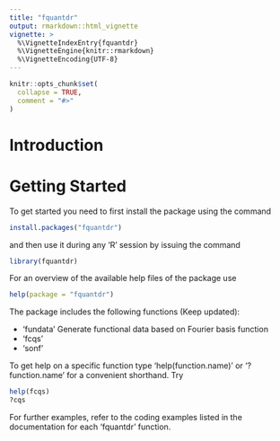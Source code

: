 ```yaml
---
title: "fquantdr"
output: rmarkdown::html_vignette
vignette: >
  %\VignetteIndexEntry{fquantdr}
  %\VignetteEngine{knitr::rmarkdown}
  %\VignetteEncoding{UTF-8}
---
```


```r
knitr::opts_chunk$set(
  collapse = TRUE,
  comment = "#>"
)
```

# Introduction

# Getting Started

To get started you need to first install the package using the command
```r
install.packages("fquantdr")
```

and then use it during any 'R' session by issuing the command
```r
library(fquantdr)
```

For an overview of the available help files of the package use
```r
help(package = "fquantdr")
```

The package includes the following functions (Keep updated):

* 'fundata' Generate functional data based on Fourier basis function
* 'fcqs'
* 'sonf'
<!-- * 'discrete' Discretize conversion of a continuous numeric vector -->
<!-- * 'gramatrix' Computes the center gram matrix -->
<!-- * 'matpower' Power of a matrix -->
<!-- * 'mcorr' Multiple correlation between two random vectors -->
<!-- * 'mppower' Moore-Penrose type power -->
<!-- * 'qmat' Computes a transformed identity matrix -->
<!-- * 'rigpower' Ridge-regression type power -->
<!-- * 'slav' Compute slice average  -->
<!-- * 'slprob' Compute slice proportions  -->
<!-- * 'symmetry' Symmtrize Matrix -->

To get help on a specific function type 'help(function.name)' or '?function.name' for a convenient shorthand. Try
```r
help(fcqs)
?cqs
```

For further examples, refer to the coding examples listed in the documentation for each 'fquantdr' function.
